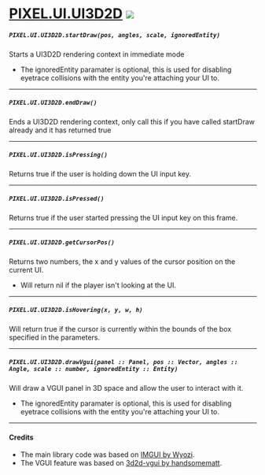 # [PIXEL.UI.UI3D2D](https://github.com/TomDotBat/ui3d2d) ![](https://github.com/Pulsar-Dev/documentation/blob/main/public/client.png)


##### `PIXEL.UI.UI3D2D.startDraw(pos, angles, scale, ignoredEntity)`
  Starts a UI3D2D rendering context in immediate mode
   - The ignoredEntity paramater is optional, this is used for disabling eyetrace collisions with the entity you're attaching your UI to.

---
##### `PIXEL.UI.UI3D2D.endDraw()`
  Ends a UI3D2D rendering context, only call this if you have called startDraw already and it has returned true

---
##### `PIXEL.UI.UI3D2D.isPressing()`
  Returns true if the user is holding down the UI input key.

---
##### `PIXEL.UI.UI3D2D.isPressed()`
  Returns true if the user started pressing the UI input key on this frame.

---
##### `PIXEL.UI.UI3D2D.getCursorPos()`
  Returns two numbers, the x and y values of the cursor position on the current UI.
  - Will return nil if the player isn't looking at the UI.

---
##### `PIXEL.UI.UI3D2D.isHovering(x, y, w, h)`
  Will return true if the cursor is currently within the bounds of the box specified in the parameters.

---
##### `PIXEL.UI.UI3D2D.drawVgui(panel :: Panel, pos :: Vector, angles :: Angle, scale :: number, ignoredEntity :: Entity)`
  Will draw a VGUI panel in 3D space and allow the user to interact with it.
  - The ignoredEntity paramater is optional, this is used for disabling eyetrace collisions with the entity you're attaching your UI to.

---

#### Credits
- The main library code was based on [IMGUI by Wyozi](https://github.com/wyozi-gmod/imgui).
- The VGUI feature was based on [3d2d-vgui by handsomematt](https://github.com/handsomematt/3d2d-vgui).